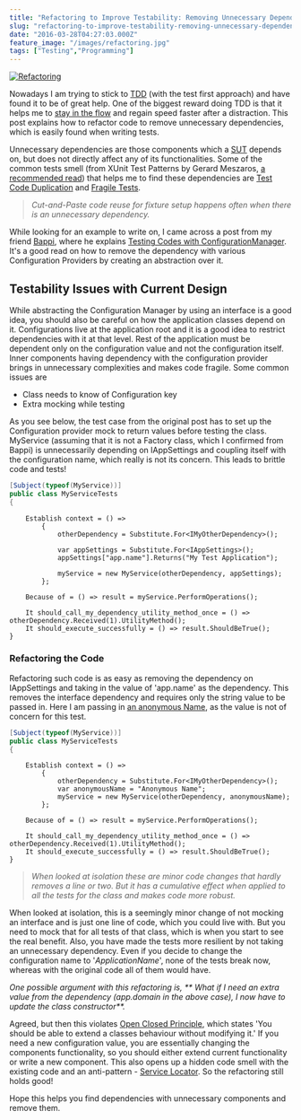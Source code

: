 ```yaml
---
title: "Refactoring to Improve Testability: Removing Unnecessary Dependencies"
slug: "refactoring-to-improve-testability-removing-unnecessary-dependencies"
date: "2016-03-28T04:27:03.000Z"
feature_image: "/images/refactoring.jpg"
tags: ["Testing","Programming"]
---
```


[![Refactoring](/images/refactoring.jpg)](https://unsplash.com/photos/5Ntkpxqt54Y)

Nowadays I am trying to stick to [TDD](http://butunclebob.com/ArticleS.UncleBob.TheThreeRulesOfTdd) (with the test first approach) and have found it to be of great help. One of the biggest reward doing TDD is that it helps me to [stay in the flow](https://vimeo.com/97419151) and regain speed faster after a distraction. This post explains how to refactor code to remove unnecessary dependencies, which is easily found when writing tests.

Unnecessary dependencies are those components which a [SUT](http://xunitpatterns.com/SUT.html) depends on, but does not directly affect any of its functionalities. Some of the common tests smell (from XUnit Test Patterns by Gerard Meszaros, [a recommended read](/posts/language-agnostic-books-for-every-developer-2/)) that helps me to find these dependencies are [Test Code Duplication](http://xunitpatterns.com/Test%20Code%20Duplication.html) and [Fragile Tests](http://xunitpatterns.com/Fragile%20Test.html).

> _Cut-and-Paste code reuse for fixture setup happens often when there is an unnecessary dependency._

While looking for an example to write on, I came across a post from my friend [Bappi](https://twitter.com/zpbappi), where he explains [Testing Codes with ConfigurationManager](http://zpbappi.com/testing-codes-with-configurationmanager-appsettings/). It's a good read on how to remove the dependency with various Configuration Providers by creating an abstraction over it.

Testability Issues with Current Design
--------------------------------------

While abstracting the Configuration Manager by using an interface is a good idea, you should also be careful on how the application classes depend on it. Configurations live at the application root and it is a good idea to restrict dependencies with it at that level. Rest of the application must be dependent only on the configuration value and not the configuration itself. Inner components having dependency with the configuration provider brings in unnecessary complexities and makes code fragile. Some common issues are

*   Class needs to know of Configuration key
*   Extra mocking while testing

As you see below, the test case from the original post has to set up the Configuration provider mock to return values before testing the class. MyService (assuming that it is not a Factory class, which I confirmed from Bappi) is unnecessarily depending on IAppSettings and coupling itself with the configuration name, which really is not its concern. This leads to brittle code and tests!

```csharp
[Subject(typeof(MyService))]
public class MyServiceTests
{
```
        Establish context = () =>
            {
                otherDependency = Substitute.For<IMyOtherDependency>();
    
                var appSettings = Substitute.For<IAppSettings>();
                appSettings["app.name"].Returns("My Test Application");
    
                myService = new MyService(otherDependency, appSettings);
            };
    
        Because of = () => result = myService.PerformOperations();
    
        It should_call_my_dependency_utility_method_once = () => otherDependency.Received(1).UtilityMethod();
        It should_execute_successfully = () => result.ShouldBeTrue();
    }
    

### Refactoring the Code

Refactoring such code is as easy as removing the dependency on IAppSettings and taking in the value of 'app.name' as the dependency. This removes the interface dependency and requires only the string value to be passed in. Here I am passing in [an anonymous Name](https://blogs.msdn.microsoft.com/ploeh/2008/11/17/anonymous-variables/), as the value is not of concern for this test.

```csharp
[Subject(typeof(MyService))]
public class MyServiceTests
{
```
        Establish context = () =>
            {
                otherDependency = Substitute.For<IMyOtherDependency>();
                var anonymousName = "Anonymous Name";
                myService = new MyService(otherDependency, anonymousName);
            };
    
        Because of = () => result = myService.PerformOperations();
    
        It should_call_my_dependency_utility_method_once = () => otherDependency.Received(1).UtilityMethod();
        It should_execute_successfully = () => result.ShouldBeTrue();
    }
    

> _When looked at isolation these are minor code changes that hardly removes a line or two. But it has a cumulative effect when applied to all the tests for the class and makes code more robust._

When looked at isolation, this is a seemingly minor change of not mocking an interface and is just one line of code, which you could live with. But you need to mock that for all tests of that class, which is when you start to see the real benefit. Also, you have made the tests more resilient by not taking an unnecessary dependency. Even if you decide to change the configuration name to '_ApplicationName_', none of the tests break now, whereas with the original code all of them would have.

_One possible argument with this refactoring is, \*\* What if I need an extra value from the dependency (app.domain in the above case), I now have to update the class constructor\*\*._

Agreed, but then this violates [Open Closed Principle](https://blog.8thlight.com/uncle-bob/2014/05/12/TheOpenClosedPrinciple.html), which states 'You should be able to extend a classes behaviour without modifying it.' If you need a new configuration value, you are essentially changing the components functionality, so you should either extend current functionality or write a new component. This also opens up a hidden code smell with the existing code and an anti-pattern - [Service Locator](http://blog.ploeh.dk/2010/02/03/ServiceLocatorisanAnti-Pattern/). So the refactoring still holds good!

Hope this helps you find dependencies with unnecessary components and remove them.